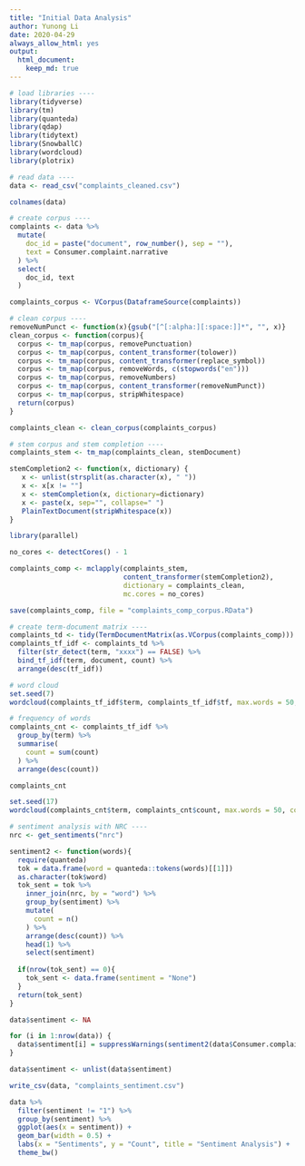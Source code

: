 ```yaml
---
title: "Initial Data Analysis"
author: Yunong Li
date: 2020-04-29
always_allow_html: yes
output: 
  html_document:
    keep_md: true
---
```


```r
# load libraries ----
library(tidyverse)
library(tm)
library(quanteda)
library(qdap)
library(tidytext)
library(SnowballC)
library(wordcloud)
library(plotrix)
```

```r
# read data ----
data <- read_csv("complaints_cleaned.csv")
```

```r
colnames(data)
```

```r
# create corpus ----
complaints <- data %>% 
  mutate(
    doc_id = paste("document", row_number(), sep = ""),
    text = Consumer.complaint.narrative
  ) %>% 
  select(
    doc_id, text
  )

complaints_corpus <- VCorpus(DataframeSource(complaints))
```

```r
# clean corpus ----
removeNumPunct <- function(x){gsub("[^[:alpha:][:space:]]*", "", x)}
clean_corpus <- function(corpus){
  corpus <- tm_map(corpus, removePunctuation)
  corpus <- tm_map(corpus, content_transformer(tolower))
  corpus <- tm_map(corpus, content_transformer(replace_symbol))
  corpus <- tm_map(corpus, removeWords, c(stopwords("en")))  
  corpus <- tm_map(corpus, removeNumbers)
  corpus <- tm_map(corpus, content_transformer(removeNumPunct))
  corpus <- tm_map(corpus, stripWhitespace)
  return(corpus)
}

complaints_clean <- clean_corpus(complaints_corpus)
```


```r
# stem corpus and stem completion ----
complaints_stem <- tm_map(complaints_clean, stemDocument)

stemCompletion2 <- function(x, dictionary) {
   x <- unlist(strsplit(as.character(x), " "))
   x <- x[x != ""]
   x <- stemCompletion(x, dictionary=dictionary)
   x <- paste(x, sep="", collapse=" ")
   PlainTextDocument(stripWhitespace(x))
}
```


```r
library(parallel)

no_cores <- detectCores() - 1

complaints_comp <- mclapply(complaints_stem, 
                            content_transformer(stemCompletion2), 
                            dictionary = complaints_clean, 
                            mc.cores = no_cores)
```

```r
save(complaints_comp, file = "complaints_comp_corpus.RData")
```

```r
# create term-document matrix ----
complaints_td <- tidy(TermDocumentMatrix(as.VCorpus(complaints_comp)))
complaints_tf_idf <- complaints_td %>% 
  filter(str_detect(term, "xxxx") == FALSE) %>% 
  bind_tf_idf(term, document, count) %>% 
  arrange(desc(tf_idf))
```

```r
# word cloud
set.seed(7)
wordcloud(complaints_tf_idf$term, complaints_tf_idf$tf, max.words = 50, colors = blues9 ,scale=c(2,0.1))
```

```r
# frequency of words
complaints_cnt <- complaints_tf_idf %>% 
  group_by(term) %>% 
  summarise(
    count = sum(count)
  ) %>% 
  arrange(desc(count))
```

```r
complaints_cnt
```

```r
set.seed(17)
wordcloud(complaints_cnt$term, complaints_cnt$count, max.words = 50, colors = blues9 ,scale=c(4,0.2))
```


```r
# sentiment analysis with NRC ----
nrc <- get_sentiments("nrc")

sentiment2 <- function(words){
  require(quanteda)
  tok = data.frame(word = quanteda::tokens(words)[[1]])
  as.character(tok$word)
  tok_sent = tok %>% 
    inner_join(nrc, by = "word") %>% 
    group_by(sentiment) %>% 
    mutate(
      count = n()
    ) %>% 
    arrange(desc(count)) %>% 
    head(1) %>% 
    select(sentiment)
  
  if(nrow(tok_sent) == 0){
    tok_sent <- data.frame(sentiment = "None")
  }
  return(tok_sent)
}
```

```r
data$sentiment <- NA

for (i in 1:nrow(data)) {
  data$sentiment[i] = suppressWarnings(sentiment2(data$Consumer.complaint.narrative[i]))
}
```

```r
data$sentiment <- unlist(data$sentiment)
```

```r
write_csv(data, "complaints_sentiment.csv")
```

```r
data %>% 
  filter(sentiment != "1") %>% 
  group_by(sentiment) %>% 
  ggplot(aes(x = sentiment)) +
  geom_bar(width = 0.5) +
  labs(x = "Sentiments", y = "Count", title = "Sentiment Analysis") +
  theme_bw()
```

